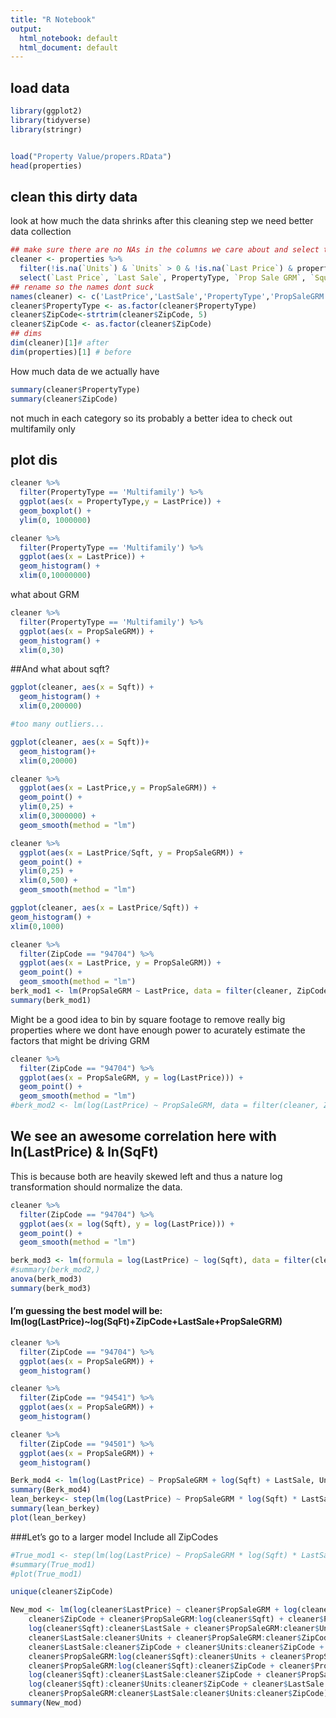 ```yaml
---
title: "R Notebook"
output:
  html_notebook: default
  html_document: default
---
```

## load data 
```r
library(ggplot2)
library(tidyverse)
library(stringr)


load("Property Value/propers.RData")
head(properties)
```
## clean this dirty data 
look at how much the data shrinks after this cleaning step
we need better data collection
```r
## make sure there are no NAs in the columns we care about and select the columns we want 
cleaner <- properties %>% 
  filter(!is.na(`Units`) & `Units` > 0 & !is.na(`Last Price`) & properties$`Square Footage` > 0 & !is.na(properties$`Last Sale`) & !is.na(properties$PropertyType) & !is.na(properties$`Prop Sale GRM`) & !is.na(properties$`Zip Code`) & !is.na(properties$`Square Footage`) & properties$`Prop Sale GRM` > 0) %>% 
  select(`Last Price`, `Last Sale`, PropertyType, `Prop Sale GRM`, `Square Footage`, `Zip Code`, `Units`)
## rename so the names dont suck
names(cleaner) <- c('LastPrice','LastSale','PropertyType','PropSaleGRM', 'Sqft', 'ZipCode', 'Units')
cleaner$PropertyType <- as.factor(cleaner$PropertyType)
cleaner$ZipCode<-strtrim(cleaner$ZipCode, 5)
cleaner$ZipCode <- as.factor(cleaner$ZipCode)
## dims
dim(cleaner)[1]# after
dim(properties)[1] # before
```
How much data de we actually have 
```r
summary(cleaner$PropertyType)
summary(cleaner$ZipCode)
```
not much in each category 
so its probably a better idea to check out multifamily only



## plot dis 
```r
cleaner %>% 
  filter(PropertyType == 'Multifamily') %>% 
  ggplot(aes(x = PropertyType,y = LastPrice)) + 
  geom_boxplot() + 
  ylim(0, 1000000)

cleaner %>% 
  filter(PropertyType == 'Multifamily') %>% 
  ggplot(aes(x = LastPrice)) + 
  geom_histogram() + 
  xlim(0,10000000)
```
what about GRM
```r
cleaner %>% 
  filter(PropertyType == 'Multifamily') %>% 
  ggplot(aes(x = PropSaleGRM)) + 
  geom_histogram() +
  xlim(0,30)
```


##And what about sqft?
```r
ggplot(cleaner, aes(x = Sqft)) +
  geom_histogram() +
  xlim(0,200000)

#too many outliers...
```
```r
ggplot(cleaner, aes(x = Sqft))+
  geom_histogram()+
  xlim(0,20000)
```
```r
cleaner %>% 
  ggplot(aes(x = LastPrice,y = PropSaleGRM)) + 
  geom_point() + 
  ylim(0,25) + 
  xlim(0,3000000) + 
  geom_smooth(method = "lm")
```
```r
cleaner %>% 
  ggplot(aes(x = LastPrice/Sqft, y = PropSaleGRM)) + 
  geom_point() + 
  ylim(0,25) + 
  xlim(0,500) + 
  geom_smooth(method = "lm")
```
```r
ggplot(cleaner, aes(x = LastPrice/Sqft)) +
geom_histogram() +
xlim(0,1000)

```


```r
cleaner %>% 
  filter(ZipCode == "94704") %>% 
  ggplot(aes(x = LastPrice, y = PropSaleGRM)) + 
  geom_point() + 
  geom_smooth(method = "lm")
berk_mod1 <- lm(PropSaleGRM ~ LastPrice, data = filter(cleaner, ZipCode == "94704"))
summary(berk_mod1)
```
Might be a good idea to bin by square footage to remove really big properties where we dont have enough power to acurately estimate the factors that might be driving GRM

```r
cleaner %>%
  filter(ZipCode == "94704") %>% 
  ggplot(aes(x = PropSaleGRM, y = log(LastPrice))) +
  geom_point() +
  geom_smooth(method = "lm")
#berk_mod2 <- lm(log(LastPrice) ~ PropSaleGRM, data = filter(cleaner, ZipCode == "97404"))
```


## We see an awesome correlation here with ln(LastPrice) & ln(SqFt)
This is because both are heavily skewed left and thus a nature log transformation should normalize the data.
```r
cleaner %>%
  filter(ZipCode == "94704") %>% 
  ggplot(aes(x = log(Sqft), y = log(LastPrice))) +
  geom_point() +
  geom_smooth(method = "lm")
```

```r
berk_mod3 <- lm(formula = log(LastPrice) ~ log(Sqft), data = filter(cleaner, ZipCode == "94704"))
#summary(berk_mod2,)
anova(berk_mod3)
summary(berk_mod3)
```

#### I'm guessing the best model will be: lm(log(LastPrice)~log(SqFt)+ZipCode+LastSale+PropSaleGRM)

```r
cleaner %>%
  filter(ZipCode == "94704") %>%
  ggplot(aes(x = PropSaleGRM)) +
  geom_histogram() 
```

```r
cleaner %>% 
  filter(ZipCode == "94541") %>% 
  ggplot(aes(x = PropSaleGRM)) +
  geom_histogram()
```

```r
cleaner %>% 
  filter(ZipCode == "94501") %>% 
  ggplot(aes(x = PropSaleGRM)) +
  geom_histogram()
```

```r
Berk_mod4 <- lm(log(LastPrice) ~ PropSaleGRM + log(Sqft) + LastSale, Units, data = filter(cleaner,ZipCode == "94704")) 
summary(Berk_mod4)
lean_berkey<- step(lm(log(LastPrice) ~ PropSaleGRM * log(Sqft) * LastSale * Units, data = filter(cleaner, ZipCode == "94704")), direction = "both")
summary(lean_berkey)
plot(lean_berkey)
```

###Let's go to a larger model
Include all ZipCodes

```r
#True_mod1 <- step(lm(log(LastPrice) ~ PropSaleGRM * log(Sqft) * LastSale * Units * ZipCode, data = cleaner), direction = "both")
#summary(True_mod1)
#plot(True_mod1)
```

```r
unique(cleaner$ZipCode)

```

```r
New_mod <- lm(log(cleaner$LastPrice) ~ cleaner$PropSaleGRM + log(cleaner$Sqft) + cleaner$LastSale + cleaner$Units + 
    cleaner$ZipCode + cleaner$PropSaleGRM:log(cleaner$Sqft) + cleaner$PropSaleGRM:cleaner$LastSale + 
    log(cleaner$Sqft):cleaner$LastSale + cleaner$PropSaleGRM:cleaner$Units + log(cleaner$Sqft):cleaner$Units + 
    cleaner$LastSale:cleaner$Units + cleaner$PropSaleGRM:cleaner$ZipCode + log(cleaner$Sqft):cleaner$ZipCode + 
    cleaner$LastSale:cleaner$ZipCode + cleaner$Units:cleaner$ZipCode + cleaner$PropSaleGRM:log(cleaner$Sqft):cleaner$LastSale + 
    cleaner$PropSaleGRM:log(cleaner$Sqft):cleaner$Units + cleaner$PropSaleGRM:cleaner$LastSale:cleaner$Units + 
    cleaner$PropSaleGRM:log(cleaner$Sqft):cleaner$ZipCode + cleaner$PropSaleGRM:cleaner$LastSale:cleaner$ZipCode + 
    log(cleaner$Sqft):cleaner$LastSale:cleaner$ZipCode + cleaner$PropSaleGRM:cleaner$Units:cleaner$ZipCode + 
    log(cleaner$Sqft):cleaner$Units:cleaner$ZipCode + cleaner$LastSale:cleaner$Units:cleaner$ZipCode + cleaner$PropSaleGRM:log(cleaner$Sqft):cleaner$LastSale:cleaner$ZipCode + 
    cleaner$PropSaleGRM:cleaner$LastSale:cleaner$Units:cleaner$ZipCode)
summary(New_mod)
```

